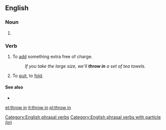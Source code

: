 {{also|throw-in|throwin'}}
==English==

===Noun===
{{en-noun|-}}

# {{alternative form of|throw-in|lang=en}}

===Verb===
{{head|en|verb}}

# {{lb|en|idiomatic}} To [[add]] something extra free of charge.
#: ''If you take the large size, we'll '''throw in''' a set of tea towels.''
# {{lb|en|idiomatic}} To [[quit]], to [[fold]].

====See also====
* {{l|en|throw in with}}

[[Category:English phrasal verbs]]
[[Category:English phrasal verbs with particle (in)]]

[[et:throw in]]
[[it:throw in]]
[[pl:throw in]]